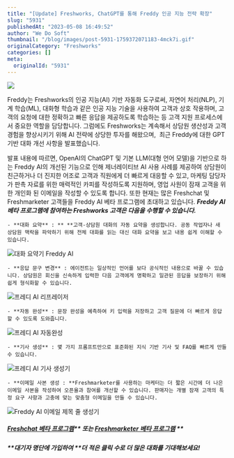 ```yaml
---
title: "[Update] Freshworks, ChatGPT를 통해 Freddy 인공 지능 전략 확장"
slug: "5931"
publishedAt: "2023-05-08 16:49:52"
author: "We Do Soft"
thumbnail: "/blog/images/post-5931-1759372071183-4mck7i.gif"
originalCategory: "Freshworks"
categories: []
meta:
  originalId: "5931"
---
```


![](/blog/images/post-5931-1759372071183-4mck7i.gif)

Freddy는 Freshworks의 인공 지능(AI) 기반 자동화 도구로써, 자연어 처리(NLP), 기계 학습(ML), 대화형 학습과 같은 인공 지능 기술을 사용하여 고객과 상호 작용하며, 고객의 요청에 대한 정확하고 빠른 응답을 제공하도록 학습하는 등 고객 지원 프로세스에서 중요한 역할을 담당합니다. 그럼에도 Freshworks는 계속해서 상담원 생산성과 고객 경험을 향상시키기 위해 AI 전략에 상당한 투자를 해왔으며,  최근 Freddy에 대한 GPT 기반 대화 개선 사항을 발표했습니다.

발표 내용에 따르면, OpenAI의 ChatGPT 및 기본 LLM(대형 언어 모델)을 기반으로 하는 Freddy AI의 개선된 기능으로 인해 제너레이티브 AI 사용 사례를 제공하여 상담원이 친근하거나 더 진지한 어조로 고객과 직원에게 더 빠르게 대응할 수 있고, 마케팅 담당자가 판촉 자료를 위한 매력적인 카피를 작성하도록 지원하며, 영업 사원이 잠재 고객을 위한 개인화 된 이메일을 작성할 수 있도록 합니다. 또한 현재는 많은 Freshchat 및 Freshmarketer 고객들을 Freddy AI 베타 프로그램에 초대하고 있습니다.
***Freddy AI 베타 프로그램에 참여하는 Freshworks 고객은 다음을 수행할 수 있습니다.***

 	- **대화 요약** : ** **고객-상담원 대화의 자동 요약을 생성합니다. 공동 작업자나 새 상담원 맥락을 파악하기 위해 전체 대화를 읽는 대신 대화 요약을 보고 내용 쉽게 이해할 수 있습니다.

![대화 요약기 Freddy AI](/blog/images/post-5931-1759372071833-ol7jws.gif)

 	- **응답 문구 변경** : 에이전트는 일상적인 언어를 보다 공식적인 내용으로 바꿀 수 있습니다. 상담원은 회신을 신속하게 입력한 다음 고객에게 명확하고 일관된 응답을 보장하기 위해 쉽게 형식화할 수 있습니다.
![프레디 AI 리프레이저](/blog/images/post-5931-1759372072236-3onwmu.gif)

 	- **자동 완성** : 문장 완성을 예측하여 키 입력을 저장하고 고객 질문에 더 빠르게 응답할 수 있도록 도와줍니다.
![프레디 AI 자동완성](/blog/images/post-5931-1759372072793-qkam1s.gif)

 	- **기사 생성** : 몇 가지 프롬프트만으로 표준화된 지식 기반 기사 및 FAQ를 빠르게 만들 수 있습니다.
![프레디 AI 기사 생성기](/blog/images/post-5931-1759372072965-n5vhi0.gif)

 	- **이메일 사본 생성 : **Freshmarketer를 사용하는 마케터는 더 짧은 시간에 더 나은 이메일 사본을 작성하여 오픈율과 참여를 개선할 수 있습니다. 판매자는 개별 잠재 고객의 특정 요구 사항과 고충에 맞는 맞춤형 이메일을 만들 수 있습니다.
![Freddy AI 이메일 제목 줄 생성기](/blog/images/post-5931-1759372073683-dynzno.gif)

##### ***[Freshchat 베타 프로그램](https://docs.google.com/forms/d/1I-E9HMMtGgNM5JL3Kwy_9bBYQaMdRGXBXv6qN6gIdaM/viewform?pli=1&pli=1&edit_requested=true)***** 또는 *****[Freshmarketer 베타 프로그램](https://forms.gle/NxbHDKvxWNKd9Cjn8)***** **

##### **대기자 명단에 가입하여 **더 적은 클릭 수로 더 많은 대화를 기대해보세요!
